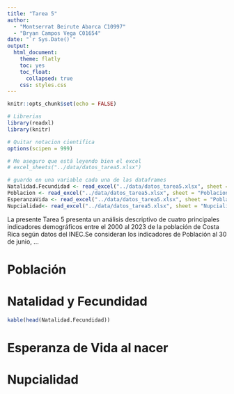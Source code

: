 ```yaml
---
title: "Tarea 5"
author: 
  - "Montserrat Beirute Abarca C10997"
  - "Bryan Campos Vega C01654"
date: "`r Sys.Date()`"
output: 
  html_document:
    theme: flatly
    toc: yes
    toc_float:
      collapsed: true
    css: styles.css
---
```


```r
knitr::opts_chunk$set(echo = FALSE)
```

```r
# Librerias
library(readxl)
library(knitr)

# Quitar notacion cientifica
options(scipen = 999)

# Me aseguro que está leyendo bien el excel 
# excel_sheets("../data/datos_tarea5.xlsx")

# guardo en una variable cada una de las dataframes
Natalidad.Fecundidad <- read_excel("../data/datos_tarea5.xlsx", sheet = "NatalidadFecundidad")
Poblacion <- read_excel("../data/datos_tarea5.xlsx", sheet = "Poblacion")
EsperanzaVida <- read_excel("../data/datos_tarea5.xlsx", sheet = "Poblacion")
Nupcialidad<- read_excel("../data/datos_tarea5.xlsx", sheet = "Nupcialidad")
```

La presente Tarea 5 presenta un análisis descriptivo de cuatro  principales indicadores demográficos entre el 2000 al 2023 de
la población de Costa Rica según datos del INEC.Se consideran los indicadores de Población al 30 de junio, ...


# Población

# Natalidad y Fecundidad

```r
kable(head(Natalidad.Fecundidad))

```


# Esperanza de Vida al nacer 

# Nupcialidad





```r

```

